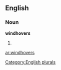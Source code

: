 ==English==

===Noun===
'''windhovers'''

# {{plural of|[[windhover]]}}

[[Category:English plurals]]

[[ar:windhovers]]